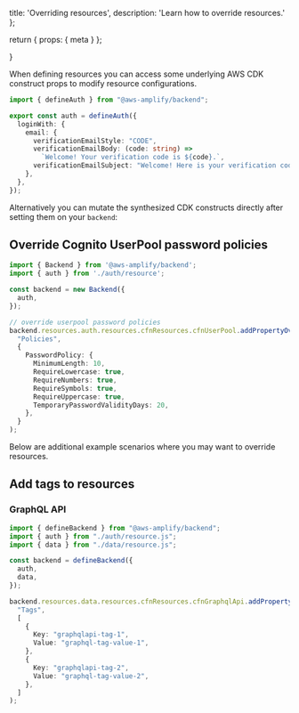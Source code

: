   title: 'Overriding resources',
  description:
    'Learn how to override resources.'
};

  return {
    props: {
      meta
    }
  };

}

When defining resources you can access some underlying AWS CDK construct props to modify resource configurations.


```ts title="amplify/auth/resource.ts"
import { defineAuth } from "@aws-amplify/backend";

export const auth = defineAuth({
  loginWith: {
    email: {
      verificationEmailStyle: "CODE",
      verificationEmailBody: (code: string) =>
        `Welcome! Your verification code is ${code}.`,
      verificationEmailSubject: "Welcome! Here is your verification code",
    },
  },
});
```

Alternatively you can mutate the synthesized CDK constructs directly after setting them on your `backend`:

## Override Cognito UserPool password policies

```ts title="amplify/backend.ts"
import { Backend } from '@aws-amplify/backend';
import { auth } from './auth/resource';

const backend = new Backend({
  auth,
});

// override userpool password policies
backend.resources.auth.resources.cfnResources.cfnUserPool.addPropertyOverride(
  "Policies",
  {
    PasswordPolicy: {
      MinimumLength: 10,
      RequireLowercase: true,
      RequireNumbers: true,
      RequireSymbols: true,
      RequireUppercase: true,
      TemporaryPasswordValidityDays: 20,
    },
  }
);
```


Below are additional example scenarios where you may want to override resources.


## Add tags to resources

### GraphQL API

```ts title="amplify/backend.ts"
import { defineBackend } from "@aws-amplify/backend";
import { auth } from "./auth/resource.js";
import { data } from "./data/resource.js";

const backend = defineBackend({
  auth,
  data,
});

backend.resources.data.resources.cfnResources.cfnGraphqlApi.addPropertyOverride(
  "Tags",
  [
    {
      Key: "graphqlapi-tag-1",
      Value: "graphql-tag-value-1",
    },
    {
      Key: "graphqlapi-tag-2",
      Value: "graphql-tag-value-2",
    },
  ]
);
```
